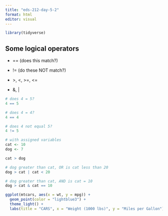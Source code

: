 ```yaml
---
title: "eds-212-day-5-2"
format: html
editor: visual
---
```


```r
library(tidyverse)
```

## Some logical operators

-   == (does this match?)

-   != (do these NOT match?)

-   \>, \<, \>=, \<=

-   &, \|

```r
# does 4 = 5?
4 == 5

# does 4 = 4?
4 == 4

# does 4 not equal 5?
4 != 5

# with assigned variables
cat <- 10
dog <- 7

cat > dog 

# dog greater than cat, OR is cat less than 20
dog > cat | cat < 20

# dog greater than cat, AND is cat = 10
dog > cat & cat == 10


```

```r
ggplot(mtcars, aes(x = wt, y = mpg)) +
  geom_point(color = "lightblue3") +
  theme_light() +
  labs(title = "CARS", x = "Weight (1000 lbs)", y = "Miles per Gallon")
```
